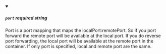 
<details className="config-field" data-expandable="false" open>
<summary>

##### `port` <span class="config-field-required" data-required="true">required</span> <span class="config-field-type">string</span> <span class="config-field-default"></span>

Port is a port mapping that maps the localPort:remotePort. So if
you port forward the remote port will be available at the local port.
If you do reverse port forwarding, the local port will be available
at the remote port in the container. If only port is specified, local and
remote port are the same.

</summary>



</details>
